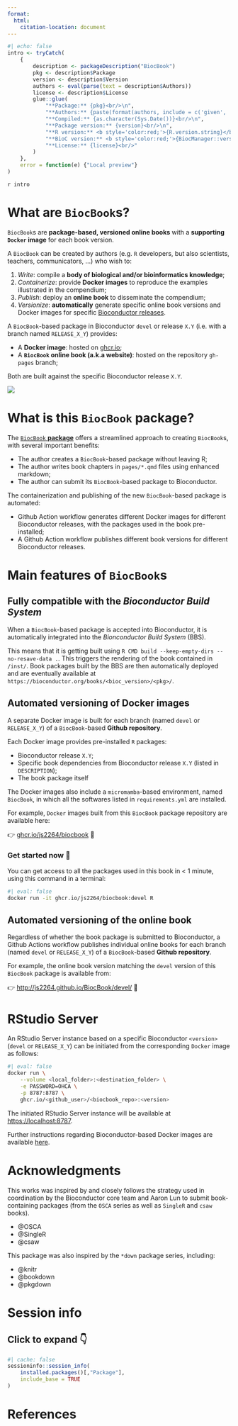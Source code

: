 ```yaml
---
format: 
  html:
    citation-location: document
---
```


```r
#| echo: false
intro <- tryCatch(
    {
        description <- packageDescription("BiocBook")
        pkg <- description$Package
        version <- description$Version
        authors <- eval(parse(text = description$Authors))
        license <- description$License
        glue::glue(
            "**Package:** {pkg}<br/>\n", 
            "**Authors:** {paste(format(authors, include = c('given', 'family', 'role')), collapse = ', ')}<br/>\n", 
            "**Compiled:** {as.character(Sys.Date())}<br/>\n", 
            "**Package version:** {version}<br/>\n", 
            "**R version:** <b style='color:red;'>{R.version.string}</b><br/>\n", 
            "**BioC version:** <b style='color:red;'>{BiocManager::version()}</b><br/>\n", 
            "**License:** {license}<br/>"
        )
    }, 
    error = function(e) {"Local preview"}
)
```

`r intro`

# What are `BiocBook`s? {-}

`BiocBook`s are **package-based, versioned online books** with a **supporting
`Docker` image** for each book version. 

A `BiocBook` can be created by authors (e.g. `R` developers, but also scientists, teachers, communicators, ...) who wish to: 

1. *Write*: compile a **body of biological and/or bioinformatics knowledge**;
2. *Containerize*: provide **Docker images** to reproduce the examples illustrated in the compendium;
3. *Publish*: deploy an **online book** to disseminate the compendium; 
4. *Versionize*: **automatically** generate specific online book versions and Docker images for specific [Bioconductor releases](https://contributions.bioconductor.org/use-devel.html). 

::: {.callout-tip icon='true'}

A `BiocBook`-based package in Bioconductor `devel` or release `X.Y` (i.e. with a branch named `RELEASE_X_Y`) provides: 

- A **Docker image**: hosted on [ghcr.io](https://github.com/features/packages);
- A **`BiocBook` online book (a.k.a website)**: hosted on the repository `gh-pages` branch;

Both are built against the specific Bioconductor release `X.Y`.

:::

![](pages/images/workflow.jpg)

# What is this `BiocBook` package? {-}

The [`BiocBook` **package**](https://github.com/js2264/BiocBook) 
offers a streamlined approach to creating `BiocBook`s, 
with several important benefits: 

- The author creates a `BiocBook`-based package without leaving R;
- The author writes book chapters in `pages/*.qmd` files using enhanced markdown; 
- The author can submit its `BiocBook`-based package to Bioconductor.

The containerization and publishing of the new `BiocBook`-based package is automated:

- Github Action workflow generates different Docker images for different Bioconductor releases, with the packages used in the book pre-installed;
- A Github Action workflow publishes different book versions for different Bioconductor releases.

# Main features of `BiocBook`s {-}

## Fully compatible with the *Bioconductor Build System*

When a `BiocBook`-based package is accepted into Bioconductor, it is 
automatically integrated into the *Bionconductor Build System* (BBS). 

This means that it is getting built using 
`R CMD build --keep-empty-dirs --no-resave-data .`. This triggers 
the rendering of the book contained in `/inst/`. Book packages 
built by the BBS are then automatically deployed and are eventually available 
at `https://bioconductor.org/books/<bioc_version>/<pkg>/`.

## Automated versioning of Docker images {-}

A separate Docker image is built for each branch (named `devel` or `RELEASE_X_Y`) 
of a `BiocBook`-based **Github repository**.  

Each Docker image provides pre-installed `R` packages: 

- Bioconductor release `X.Y`;
- Specific book dependencies from Bioconductor release `X.Y` (listed in `DESCRIPTION`);
- The book package itself

The Docker images also include a `micromamba`-based environment, named `BiocBook`, 
in which all the softwares listed in `requirements.yml` are installed. 

For example, `Docker` images built from this `BiocBook` package repository are available here: 

👉 [ghcr.io/js2264/biocbook](https://ghcr.io/js2264/biocbook) 🐳

::: {.callout-tip icon='true'}

### Get started now 🎉

You can get access to all the packages used in this book in < 1 minute, 
using this command in a terminal: 

```sh
#| eval: false
docker run -it ghcr.io/js2264/biocbook:devel R
```

:::

## Automated versioning of the online book {-}

Regardless of whether the book package is submitted to Bioconductor, a Github Actions 
workflow publishes individual online books for each branch 
(named `devel` or `RELEASE_X_Y`) of a `BiocBook`-based **Github repository**.  

For example, the online book version matching the `devel` version of this `BiocBook` package is available from: 

👉 [http://js2264.github.io/BiocBook/devel/](http://js2264.github.io/BiocBook/devel/) 📘

# RStudio Server {-}

An RStudio Server instance based on a specific Bioconductor `<version>` (`devel` or `RELEASE_X_Y`) 
can be initiated from the corresponding `Docker` image as follows: 

```sh
#| eval: false
docker run \
    --volume <local_folder>:<destination_folder> \
    -e PASSWORD=OHCA \
    -p 8787:8787 \
    ghcr.io/<github_user>/<biocbook_repo>:<version>
```

The initiated RStudio Server instance will be available at 
[https://localhost:8787](https://localhost:8787).

Further instructions regarding Bioconductor-based Docker images are 
available [here](https://bioconductor.org/help/docker/). 

# Acknowledgments

This works was inspired by and closely follows the strategy used in coordination 
by the Bioconductor core team and Aaron Lun to submit book-containing 
packages (from the `OSCA` series as well as `SingleR` and `csaw` books). 

- @OSCA
- @SingleR
- @csaw

This package was also inspired by the `*down` package series, including: 

- @knitr
- @bookdown
- @pkgdown

# Session info {-}

::: {.callout-note collapse="true"}

## Click to expand 👇

```r
#| cache: false
sessioninfo::session_info(
    installed.packages()[,"Package"], 
    include_base = TRUE
)
```

:::

# References {-}
